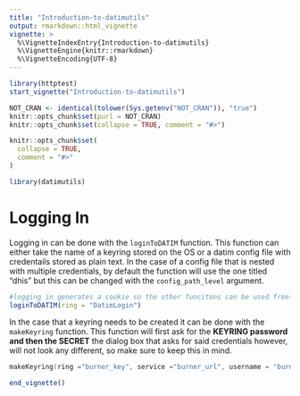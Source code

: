 ```yaml
---
title: "Introduction-to-datimutils"
output: rmarkdown::html_vignette
vignette: >
  %\VignetteIndexEntry{Introduction-to-datimutils}
  %\VignetteEngine{knitr::rmarkdown}
  %\VignetteEncoding{UTF-8}
---
```


```r
library(httptest)
start_vignette("Introduction-to-datimutils")
```

```r
NOT_CRAN <- identical(tolower(Sys.getenv("NOT_CRAN")), "true")
knitr::opts_chunk$set(purl = NOT_CRAN)
knitr::opts_chunk$set(collapse = TRUE, comment = "#>")
```

```r
knitr::opts_chunk$set(
  collapse = TRUE,
  comment = "#>"
)
```

```r
library(datimutils)
```
# Logging In
Logging in can be done with the `loginToDATIM` function. This function can either take the name of a keyring stored on the OS or a datim config file with credentails stored as plain text. In the case of a config file that is nested with multiple credentials, by default the function will use the one titled "dhis" but this can be changed with the `config_path_level` argument.  
```r
#logging in generates a cookie so the other funcitons can be used freely without credentials
loginToDATIM(ring = "DatimLogin")
```
In the case that a keyring needs to be created it can be done with the `makeKeyring` function. This function will first ask for the **KEYRING password and then the SECRET** the dialog box that asks for said credentials however, will not look any different, so make sure to keep this in mind.
```c
makeKeyring(ring ="burner_key", service ="burner_url", username = "burner_name") 
```



```r
end_vignette()
```
